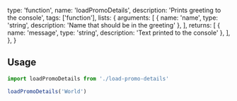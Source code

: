   type: 'function',
  name: 'loadPromoDetails',
  description: 'Prints greeting to the console',
  tags: ['function'],
  lists: {
    arguments: [
      { name: 'name', type: 'string', description: 'Name that should be in the greeting' },
    ],
    returns: [
      { name: 'message', type: 'string', description: 'Text printed to the console' },
    ],
  },
}

## Usage

```js
import loadPromoDetails from './load-promo-details'

loadPromoDetails('World')
```
